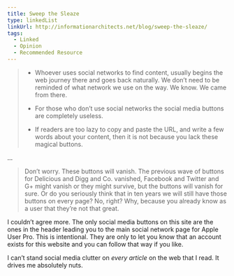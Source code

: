 ```yaml
---
title: Sweep the Sleaze
type: linkedList
linkUrl: http://informationarchitects.net/blog/sweep-the-sleaze/
tags:
  - Linked
  - Opinion
  - Recommended Resource
---
```


> -   Whoever uses social networks to find content, usually begins the web journey there and goes back naturally. We don’t need to be reminded of what network we use on the way. We know. We came from there.
>     
> -   For those who don’t use social networks the social media buttons are completely useless.
>     
> -   If readers are too lazy to copy and paste the URL, and write a few words about your content, then it is not because you lack these magical buttons.
>     

…

> Don’t worry. These buttons will vanish. The previous wave of buttons for Delicious and Digg and Co. vanished, Facebook and Twitter and G+ might vanish or they might survive, but the buttons will vanish for sure. Or do you seriously think that in ten years we will still have those buttons on every page? No, right? Why, because you already know as a user that they’re not that great.

I couldn’t agree more. The only social media buttons on this site are the ones in the header leading you to the main social network page for Apple User Pro. This is intentional. They are only to let you know that an account exists for this website and you can follow that way if you like.

I can’t stand social media clutter on _every article_ on the web that I read. It drives me absolutely nuts.
